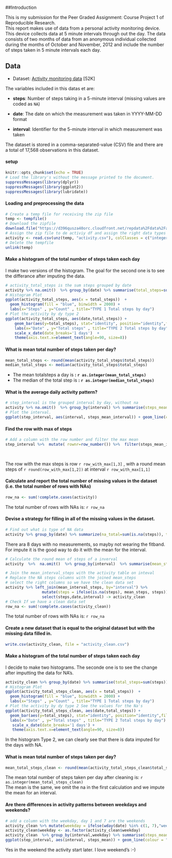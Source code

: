 ##Introduction

This is my submission for the Peer Graded Assignment:  Course Project 1 of Reproducible Research.  
This report makes use of data from a personal activity monitoring device. This device collects data at 5 minute intervals through out the day. The data consists of two months of data from an anonymous individual collected during the months of October and November, 2012 and include the number of steps taken in 5 minute intervals each day.

## Data


+ Dataset: [Activity monitoring data](https://d396qusza40orc.cloudfront.net/repdata%2Fdata%2Factivity.zip) [52K]

The variables included in this datas  et are:

+ **steps**: Number of steps taking in a 5-minute interval (missing values are coded as `NA`)

+ **date**: The date on which the measurement was taken in YYYY-MM-DD  format

+ **interval**: Identifier for the 5-minute interval in which
    measurement was taken

The dataset is stored in a comma-separated-value (CSV) file and there are a total of 17,568 observations in this dataset.  


#### setup
```r
knitr::opts_chunk$set(echo = TRUE)
# Load the library's without the message printed to the document.
suppressMessages(library(dplyr))
suppressMessages(library(ggplot2))
suppressMessages(library(lubridate))
```

#### Loading and preprocessing the data


```r
# Create a temp file for receiving the zip file
temp <- tempfile()
# Download the zipfile
download.file("https://d396qusza40orc.cloudfront.net/repdata%2Fdata%2Factivity.zip",temp)
# Assign the zip file to de activiy df and assign the right data types
activity <- read.csv(unz(temp, "activity.csv"), colClasses = c("integer","Date","integer") ,  stringsAsFactors = TRUE)
# Delete the tempfile
unlink(temp)
```



#### Make a histogram of the total number of steps taken each day
I make two versions of the histogram. The goal for the second one is to see the differance after imputing the data.
```r
# activity_total_steps is the sum steps grouped by date
activity %>% na.omit()  %>% group_by(date) %>% summarise(total_steps=sum(steps)) -> activity_total_steps
# Histogram Plot
ggplot(activity_total_steps, aes(x = total_steps))  + 
  geom_histogram(fill = "blue", binwidth = 2000) +
  labs(x="Steps" , y="Count" , title="TYPE 1 Total steps by day") 
# Plot the activity by dy type 2
ggplot(activity_total_steps, aes(date,total_steps)) + 
    geom_bar(aes(y=total_steps), stat="identity", position="identity",fill="blue") + 
    labs(x="Date" , y="Total steps" , title="TYPE 2 Total steps by day") +
    scale_x_date(date_breaks='1 days')  +
    theme(axis.text.x=element_text(angle=90, size=8)) 
```

#### What is mean total number of steps taken per day?

```r
mean_total_steps <- round(mean(activity_total_steps$total_steps))
median_total_steps <- median(activity_total_steps$total_steps) 
```

+ The mean totalsteps a day is    **: `r as.integer(mean_total_steps)` **
+ The median of the total step is **: `r as.integer(median_total_steps)` **
  
    

#### What is the average daily activity pattern?

```r
# step_interval is the grouped interval by day, without na
activity %>% na.omit()  %>% group_by(interval) %>% summarise(steps_mean_interval=mean(steps)) -> step_interval
# Plot the interval.
ggplot(step_interval, aes(interval, steps_mean_interval)) + geom_line(colour = "blue") + labs( title="Average number of steps over all days by interval",x="5-minute interval" , y="Number of steps") 
```

#### Find the row with max of steps
```r
# Add a column with the row number and filter the max mean
step_interval %>%  mutate( rownr=row_number()) %>%  filter(steps_mean_interval == max(steps_mean_interval) ) -> row_with_max
  
  
```
The row with the max steps is row `r row_with_max[1,3]` , with a round mean steps of `r round(row_with_max[1,2])` at interval `r row_with_max[1,1]` 

#### Calculate and report the total number of missing values in the dataset (i.e. the total number of rows with NAs)
```r
row_na <- sum(!complete.cases(activity))
```
The total  number of rows with NAs is: `r row_na` 
  
#### Devise a strategy for filling in all of the missing values in the dataset. 

```r
# Find out what is type of NA data
activity %>% group_by(date) %>% summarize(na_total=sum(is.na(steps)), total_intervals=n()) %>% filter(na_total != 0 )
```
There ara 8 days with no measurements, so mayby not wearing the fitband. For impute it is the good way to do it with the mean for the interval.


```r

# Calculate the round mean of steps of a inverval
activity  %>%  na.omit()  %>% group_by(interval)  %>% summarise(mean_steps=round(mean(steps))) -> mean_interval_steps

# Join the mean_interval_steps with the activity table on inteval
# Replace the NA steps columns with the joined mean_steps
# select the right columns so we have the clean data set
activity %>% left_join(mean_interval_steps, by="interval") %>%
                mutate(steps = ifelse(is.na(steps), mean_steps, steps)) %>%
                select(steps,date,interval) -> activity_clean
# Check If we have a clean data set
row_na <- sum(!complete.cases(activity_clean))
```
The total  number of rows with NAs is: `r row_na`  
  
#### Create a new dataset that is equal to the original dataset but with the missing data filled in.
```r
write.csv(activity_clean, file = "activity_clean.csv")
```



#### Make a histogram of the total number of steps taken each day 
I decide to make two histograms. The seconde one is to see the change after imputting the data for NA's.

```r
activity_clean %>% group_by(date) %>% summarise(total_steps=sum(steps)) -> activity_total_steps_clean
# Histogram Plot
ggplot(activity_total_steps_clean, aes(x = total_steps))  + 
  geom_histogram(fill = "blue", binwidth = 2000) +
  labs(x="Steps" , y="Count" , title="TYPE 1 Total steps by day") 
# Plot the activity by dy type 2 See the values for the Na's
ggplot(activity_total_steps_clean, aes(date,total_steps)) + 
  geom_bar(aes(y=total_steps), stat="identity", position="identity",fill="blue") + 
  labs(x="Date" , y="Total steps" , title="TYPE 2 Total steps by day") +
   scale_x_date(date_breaks='1 days') +
   theme(axis.text.x=element_text(angle=90, size=8)) 
```

In the histogram Type 2, we can clearly see that there is data imputed for the days with NA.  


#### What is mean total number of steps taken per day?

```r
mean_total_steps_clean <- round(mean(activity_total_steps_clean$total_steps))
```

The mean total number of steps taken per day after cleaning is: `r as.integer(mean_total_steps_clean)`  
The mean is the same, we omit the na in the first calculation and we impute the mean for an interval.

#### Are there differences in activity patterns between weekdays and weekends?

```r
# add a column with the weekday, day 1 and 7 are the weekends
activity_clean %>% mutate(weekday = ifelse(wday(date) %in% c(1, 7),"weekend","weekdays")) -> activity_clean
activity_clean$weekday <- as.factor(activity_clean$weekday)  
activity_clean  %>% group_by(interval,weekday) %>% summarise(steps_mean=mean(steps)) -> step_interval
ggplot(step_interval, aes(interval, steps_mean)) + geom_line(colour = "blue") + facet_grid(weekday ~ .) + labs( title="Average number of steps over all days by interval for weekdays and weekend",x="5-minute interval" , y="Number of steps") 
```  
  
Yes in the weekend the activity start later. I love weekend's :-)



